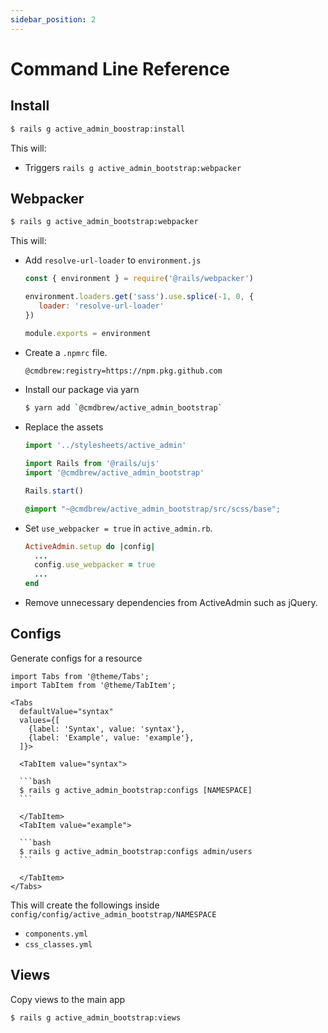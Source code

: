 ```yaml
---
sidebar_position: 2
---
```


# Command Line Reference

## Install
```bash
$ rails g active_admin_boostrap:install
```

This will:
- Triggers `rails g active_admin_bootstrap:webpacker`

## Webpacker
```bash
$ rails g active_admin_bootstrap:webpacker
```

This will:
- Add `resolve-url-loader` to `environment.js`
   ```javascript title="config/webpack/environment.js" {3-5}
   const { environment } = require('@rails/webpacker')

   environment.loaders.get('sass').use.splice(-1, 0, {
      loader: 'resolve-url-loader'
   })

   module.exports = environment
   ```
- Create a `.npmrc` file.
   ```bash
   @cmdbrew:registry=https://npm.pkg.github.com
   ```
- Install our package via yarn
   ```bash
   $ yarn add `@cmdbrew/active_admin_bootstrap`
   ```
- Replace the assets
   ```javascript title="app/javascript/packs/active_admin.js"
   import '../stylesheets/active_admin'

   import Rails from '@rails/ujs'
   import '@cmdbrew/active_admin_bootstrap'

   Rails.start()
   ```

   ```scss title="app/javascript/stylesheets/active_admin.scss"
   @import "~@cmdbrew/active_admin_bootstrap/src/scss/base";
   ```
- Set `use_webpacker = true` in `active_admin.rb`.
   ```ruby title="config/initializers/active_admin.rb" {3}
   ActiveAdmin.setup do |config|
     ...
     config.use_webpacker = true
     ...
   end
   ```
- Remove unnecessary dependencies from ActiveAdmin such as jQuery.

## Configs
Generate configs for a resource
````mdx-code-block
import Tabs from '@theme/Tabs';
import TabItem from '@theme/TabItem';

<Tabs
  defaultValue="syntax"
  values={[
    {label: 'Syntax', value: 'syntax'},
    {label: 'Example', value: 'example'},
  ]}>

  <TabItem value="syntax">

  ```bash
  $ rails g active_admin_bootstrap:configs [NAMESPACE]
  ```

  </TabItem>
  <TabItem value="example">

  ```bash
  $ rails g active_admin_bootstrap:configs admin/users
  ```

  </TabItem>
</Tabs>
````

This will create the followings inside `config/config/active_admin_bootstrap/NAMESPACE`
  - `components.yml`
  - `css_classes.yml`

## Views
Copy views to the main app
```bash
$ rails g active_admin_bootstrap:views
```
